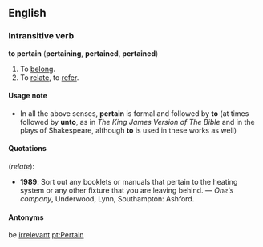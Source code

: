 ==English==
===Intransitive verb===
'''to pertain''' ('''pertaining''', '''pertained''', '''pertained''')

#To [[belong]].
#To [[relate]], to [[refer]].

====Usage note====
*In all the above senses, '''pertain''' is formal and followed by '''to''' (at times followed by '''unto''', as in ''The King James Version of The Bible'' and in the plays of Shakespeare, although '''to''' is used in these works as well)

====Quotations====
(''relate''):
*'''1989''': Sort out any booklets or manuals that pertain to the heating system or any other fixture that you are leaving behind. &mdash; ''One's company'', Underwood, Lynn, Southampton: Ashford.

====Antonyms====
be [[irrelevant]]
[[pt:Pertain]]